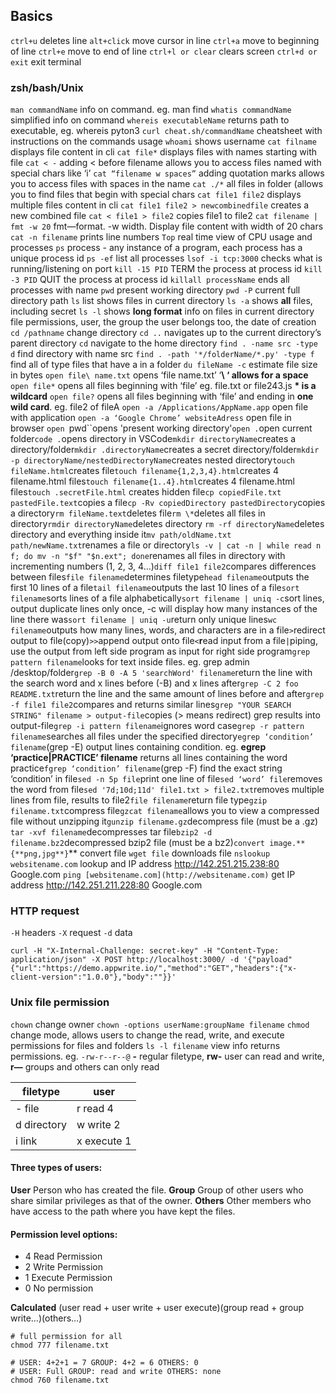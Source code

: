 
## Basics

`ctrl+u` deletes line
`alt+click` move cursor in line
`ctrl+a` move to beginning of line
`ctrl+e` move to end of line
`ctrl+l or clear` clears screen
`ctrl+d or exit` exit terminal

### zsh/bash/Unix

`man commandName` info on command. eg. man find
`whatis commandName` simplified info on command
`whereis executableName` returns path to executable, eg. whereis pyton3
`curl cheat.sh/commandName` cheatsheet with instructions on the commands usage
`whoami` shows username
`cat filname` displays file content in cli
`cat file*` displays files with names starting with file
`cat < -` adding < before filename allows you to access files named with special chars like ‘i’
`cat “filename w spaces”` adding quotation marks allows you to access files with spaces in the name
`cat ./*` all files in folder (allows you to find files that begin with special chars
`cat file1 file2` displays multiple files content in cli
`cat file1 file2 > newcombinedfile` creates a new combined file
`cat < file1 > file2` copies file1 to file2
`cat filename | fmt -w 20` fmt—format. -w width. Display file content with width of 20 chars
`cat -n filename` prints line numbers
`Top` real time view of CPU usage and processes
`ps` process - any instance of a program, each process has a unique process id
`ps -ef` list all processes
`lsof -i tcp:3000` checks what is running/listening on port
`kill -15 PID` TERM the process at process id
`kill -3 PID` QUIT the process at process id
`killall processName` ends all processes with name
`pwd` present working directory
`pwd -P` current full directory path
`ls` list shows files in current directory
`ls -a` shows **all** files, including secret
`ls -l` shows **long format** info on files in current directory file permissions, user, the group the user belongs too, the date of creation
`cd /pathname` change directory
`cd ..` navigates up to the current directory’s parent directory
`cd` navigate to the home directory
`find . -name src -type d` find directory with name src
`find . -path '*/folderName/*.py' -type f` find all of type files that have a in a folder
`du fileName -c` estimate file size in bytes
`open file\ name.txt` opens ‘file name.txt’ ‘**\ ‘ allows for a space**
`open file*` opens all files beginning with ‘file’ eg. file.txt or file243.js **\* is a wildcard**
`open file?` opens all files beginning with ‘file’ and ending in **one wild card**. eg. file2 of fileA
`open -a /Applications/AppName.app` open file with application
`open -a ‘Google Chrome’ websiteAdress` open file in browser
`open `pwd``opens 'present working directory'`open .`open current folder`code .`opens directory in VSCode`mkdir directoryName`creates a directory/folder`mkdir .directoryName`creates a secret directory/folder`mkdir -p directoryName/nestedDirectoryName`creates nested directory`touch fileName.html`creates file`touch filename{1,2,3,4}.html`creates 4 filename.html files`touch filename{1..4}.html`creates 4 filename.html files`touch .secretFile.html` creates hidden file`cp copiedFile.txt pastedFile.text`copies a file`cp -Rv copiedDirectory pastedDirectory`copies a directory`rm fileName.text`deletes file`rm \*`deletes all files in directory`rmdir directoryName`deletes directory `rm -rf directoryName`deletes directory and everything inside it`mv path/oldName.txt path/newName.txt`renames a file or directory`ls -v | cat -n | while read n f; do mv -n "$f" "$n.ext"; done`renames all files in directory with incrementing numbers (1, 2, 3, 4…)`diff file1 file2`compares differences between files`file filename`determines filetype`head filename`outputs the first 10 lines of a file`tail filename`outputs the last 10 lines of a file`sort filename`sorts lines of a file alphabetically`sort filename | uniq -c`sort lines, output  duplicate lines only once, -c will display how many instances of the line there was`sort filename | uniq -u`return only unique lines`wc filename`outputs how many lines, words, and characters are in a file`>`redirect output to file(copy)`>>`append output onto file`<`**r**ead input from a file`|`piping, use the output from left side program as input for right side program`grep pattern filename`looks for text inside files. eg. grep admin /desktop/folder`grep -B 0 -A 5 'searchWord' filename`return the line with the search word and x lines before (-B) and x lines after`grep -C 2 foo README.txt`return the line and the same amount of lines before and after`grep -f file1 file2`compares and returns similar lines`grep "YOUR SEARCH STRING" filename > output-file`copies (> means redirect) grep results into output-file`grep -i pattern filename`ignores word case`grep -r pattern filename`searches all files under the specified directory`egrep ‘condition’ filename`(grep -E) output lines containing condition. eg. **egrep ‘practice|PRACTICE’ filename** returns all lines containing the word practice`fgrep ‘condition’ filename`(grep -F) find the exact string ‘condition’ in file`sed -n 5p file`print one line of file`sed ‘word’ file`removes the word from file`sed '7d;10d;11d' file1.txt > file2.txt`removes multiple lines from file, results to file2`file filename`return file type`gzip filename.txt`compress file`gzcat filename`allows you to view a compressed file without unzipping it`gunzip filename.gz`decompress file (must be a .gz)
`tar -xvf filename`decompresses tar file`bzip2 -d filename.bz2`decompressed bzip2 file (must be a bz2)`convert image.**{**png,jpg**}`** convert file
`wget file` downloads file
`nslookup websitename.com` lookup and IP address http://142.251.215.238:80 Google.com
`ping [websitename.com](http://websitename.com)` get IP address http://142.251.211.228:80 Google.com

### HTTP request

<Star text="**client URL** is a command line tool that developers use to transfer data to and from a server" />

`-H` headers
`-X` request
`-d` data

```
curl -H "X-Internal-Challenge: secret-key" -H "Content-Type: application/json" -X POST http://localhost:3000/ -d '{"payload"{"url":"https://demo.appwrite.io/","method":"GET","headers":{"x-client-version":"1.0.0"},"body":""}}'
```

### Unix file permission

`chown` change owner `chown -options userName:groupName filename`
`chmod` change mode, allows users to change the read, write, and execute permissions for files and folders
`ls -l filename` view info returns permissions. eg. `-rw-r--r--@` **-** regular filetype, **rw-** user can read and write, **r—** groups and others can only read

| filetype    | user        |
| ----------- | ----------- |
| - file      | r read 4    |
| d directory | w write 2   |
| i link      | x execute 1 |

#### Three types of users:

**User** Person who has created the file.
**Group** Group of other users who share similar privileges as that of the owner.
**Others** Other members who have access to the path where you have kept the files.

#### Permission level options:

- 4 Read Permission
- 2 Write Permission
- 1 Execute Permission
- 0 No permission

**Calculated** (user read + user write + user execute)(group read + group write…)(others…)

```
# full permission for all
chmod 777 filename.txt

# USER: 4+2+1 = 7 GROUP: 4+2 = 6 OTHERS: 0
# USER: Full GROUP: read and write OTHERS: none
chmod 760 filename.txt
```
